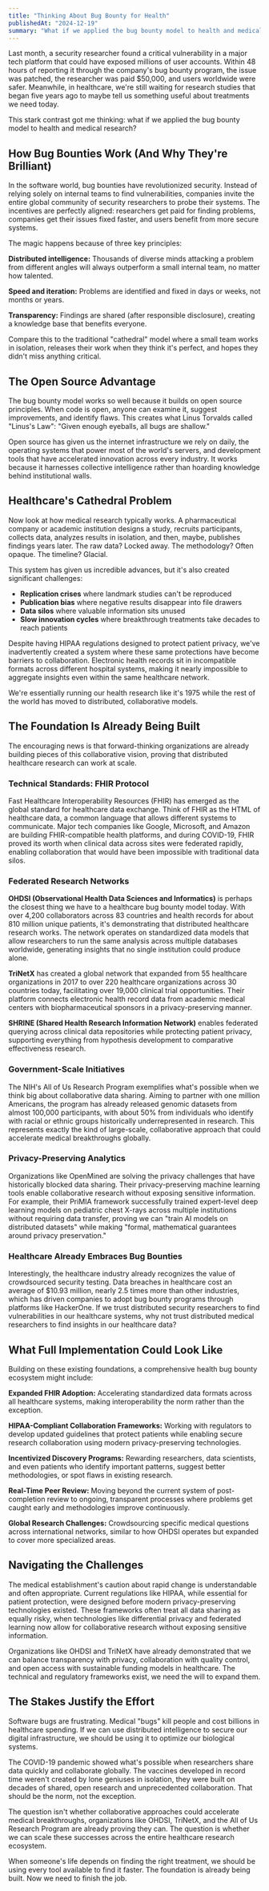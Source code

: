 ```yaml
---
title: "Thinking About Bug Bounty for Health"
publishedAt: "2024-12-19"
summary: "What if we applied the bug bounty model to health and medical research? Exploring how distributed intelligence could accelerate medical breakthroughs."
---
```


Last month, a security researcher found a critical vulnerability in a major tech platform that could have exposed millions of user accounts. Within 48 hours of reporting it through the company's bug bounty program, the issue was patched, the researcher was paid $50,000, and users worldwide were safer. Meanwhile, in healthcare, we're still waiting for research studies that began five years ago to maybe tell us something useful about treatments we need today.

This stark contrast got me thinking: what if we applied the bug bounty model to health and medical research?

## How Bug Bounties Work (And Why They're Brilliant)

In the software world, bug bounties have revolutionized security. Instead of relying solely on internal teams to find vulnerabilities, companies invite the entire global community of security researchers to probe their systems. The incentives are perfectly aligned: researchers get paid for finding problems, companies get their issues fixed faster, and users benefit from more secure systems.

The magic happens because of three key principles:

**Distributed intelligence:** Thousands of diverse minds attacking a problem from different angles will always outperform a small internal team, no matter how talented.

**Speed and iteration:** Problems are identified and fixed in days or weeks, not months or years.

**Transparency:** Findings are shared (after responsible disclosure), creating a knowledge base that benefits everyone.

Compare this to the traditional "cathedral" model where a small team works in isolation, releases their work when they think it's perfect, and hopes they didn't miss anything critical.

## The Open Source Advantage

The bug bounty model works so well because it builds on open source principles. When code is open, anyone can examine it, suggest improvements, and identify flaws. This creates what Linus Torvalds called "Linus's Law": "Given enough eyeballs, all bugs are shallow."

Open source has given us the internet infrastructure we rely on daily, the operating systems that power most of the world's servers, and development tools that have accelerated innovation across every industry. It works because it harnesses collective intelligence rather than hoarding knowledge behind institutional walls.

## Healthcare's Cathedral Problem

Now look at how medical research typically works. A pharmaceutical company or academic institution designs a study, recruits participants, collects data, analyzes results in isolation, and then, maybe, publishes findings years later. The raw data? Locked away. The methodology? Often opaque. The timeline? Glacial.

This system has given us incredible advances, but it's also created significant challenges:

- **Replication crises** where landmark studies can't be reproduced
- **Publication bias** where negative results disappear into file drawers
- **Data silos** where valuable information sits unused
- **Slow innovation cycles** where breakthrough treatments take decades to reach patients

Despite having HIPAA regulations designed to protect patient privacy, we've inadvertently created a system where these same protections have become barriers to collaboration. Electronic health records sit in incompatible formats across different hospital systems, making it nearly impossible to aggregate insights even within the same healthcare network.

We're essentially running our health research like it's 1975 while the rest of the world has moved to distributed, collaborative models.

## The Foundation Is Already Being Built

The encouraging news is that forward-thinking organizations are already building pieces of this collaborative vision, proving that distributed healthcare research can work at scale.

### Technical Standards: FHIR Protocol

Fast Healthcare Interoperability Resources (FHIR) has emerged as the global standard for healthcare data exchange. Think of FHIR as the HTML of healthcare data, a common language that allows different systems to communicate. Major tech companies like Google, Microsoft, and Amazon are building FHIR-compatible health platforms, and during COVID-19, FHIR proved its worth when clinical data across sites were federated rapidly, enabling collaboration that would have been impossible with traditional data silos.

### Federated Research Networks

**OHDSI (Observational Health Data Sciences and Informatics)** is perhaps the closest thing we have to a healthcare bug bounty model today. With over 4,200 collaborators across 83 countries and health records for about 810 million unique patients, it's demonstrating that distributed healthcare research works. The network operates on standardized data models that allow researchers to run the same analysis across multiple databases worldwide, generating insights that no single institution could produce alone.

**TriNetX** has created a global network that expanded from 55 healthcare organizations in 2017 to over 220 healthcare organizations across 30 countries today, facilitating over 19,000 clinical trial opportunities. Their platform connects electronic health record data from academic medical centers with biopharmaceutical sponsors in a privacy-preserving manner.

**SHRINE (Shared Health Research Information Network)** enables federated querying across clinical data repositories while protecting patient privacy, supporting everything from hypothesis development to comparative effectiveness research.

### Government-Scale Initiatives

The NIH's All of Us Research Program exemplifies what's possible when we think big about collaborative data sharing. Aiming to partner with one million Americans, the program has already released genomic datasets from almost 100,000 participants, with about 50% from individuals who identify with racial or ethnic groups historically underrepresented in research. This represents exactly the kind of large-scale, collaborative approach that could accelerate medical breakthroughs globally.

### Privacy-Preserving Analytics

Organizations like OpenMined are solving the privacy challenges that have historically blocked data sharing. Their privacy-preserving machine learning tools enable collaborative research without exposing sensitive information. For example, their PriMIA framework successfully trained expert-level deep learning models on pediatric chest X-rays across multiple institutions without requiring data transfer, proving we can "train AI models on distributed datasets" while making "formal, mathematical guarantees around privacy preservation."

### Healthcare Already Embraces Bug Bounties

Interestingly, the healthcare industry already recognizes the value of crowdsourced security testing. Data breaches in healthcare cost an average of $10.93 million, nearly 2.5 times more than other industries, which has driven companies to adopt bug bounty programs through platforms like HackerOne. If we trust distributed security researchers to find vulnerabilities in our healthcare systems, why not trust distributed medical researchers to find insights in our healthcare data?

## What Full Implementation Could Look Like

Building on these existing foundations, a comprehensive health bug bounty ecosystem might include:

**Expanded FHIR Adoption:** Accelerating standardized data formats across all healthcare systems, making interoperability the norm rather than the exception.

**HIPAA-Compliant Collaboration Frameworks:** Working with regulators to develop updated guidelines that protect patients while enabling secure research collaboration using modern privacy-preserving technologies.

**Incentivized Discovery Programs:** Rewarding researchers, data scientists, and even patients who identify important patterns, suggest better methodologies, or spot flaws in existing research.

**Real-Time Peer Review:** Moving beyond the current system of post-completion review to ongoing, transparent processes where problems get caught early and methodologies improve continuously.

**Global Research Challenges:** Crowdsourcing specific medical questions across international networks, similar to how OHDSI operates but expanded to cover more specialized areas.

## Navigating the Challenges

The medical establishment's caution about rapid change is understandable and often appropriate. Current regulations like HIPAA, while essential for patient protection, were designed before modern privacy-preserving technologies existed. These frameworks often treat all data sharing as equally risky, when technologies like differential privacy and federated learning now allow for collaborative research without exposing sensitive information.

Organizations like OHDSI and TriNetX have already demonstrated that we can balance transparency with privacy, collaboration with quality control, and open access with sustainable funding models in healthcare. The technical and regulatory frameworks exist, we need the will to expand them.

## The Stakes Justify the Effort

Software bugs are frustrating. Medical "bugs" kill people and cost billions in healthcare spending. If we can use distributed intelligence to secure our digital infrastructure, we should be using it to optimize our biological systems.

The COVID-19 pandemic showed what's possible when researchers share data quickly and collaborate globally. The vaccines developed in record time weren't created by lone geniuses in isolation, they were built on decades of shared, open research and unprecedented collaboration. That should be the norm, not the exception.

The question isn't whether collaborative approaches could accelerate medical breakthroughs, organizations like OHDSI, TriNetX, and the All of Us Research Program are already proving they can. The question is whether we can scale these successes across the entire healthcare research ecosystem.

When someone's life depends on finding the right treatment, we should be using every tool available to find it faster. The foundation is already being built. Now we need to finish the job.
